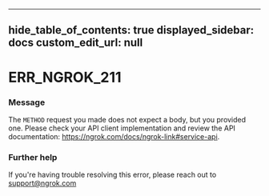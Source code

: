 
---
hide_table_of_contents: true
displayed_sidebar: docs
custom_edit_url: null
---


# ERR_NGROK_211

### Message
The `METHOD` request you made does not expect a body, but you provided one. Please check your API client implementation and review the API documentation: https://ngrok.com/docs/ngrok-link#service-api.

### Further help
If you're having trouble resolving this error, please reach out to [support@ngrok.com](mailto:support@ngrok.com?subject=Help%20with%20ERR_NGROK_211)


<ErrorDetails error='err_ngrok_211' />
